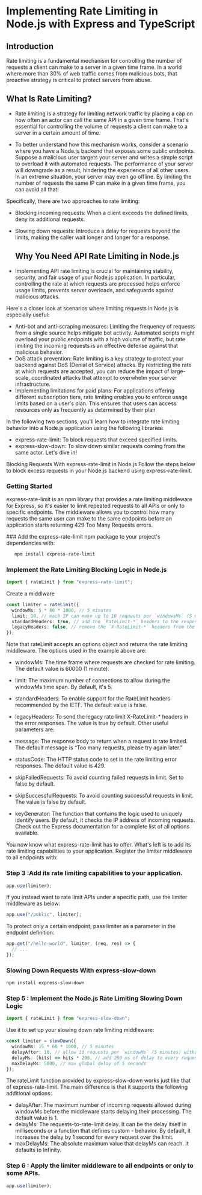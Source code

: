 
# Implementing Rate Limiting in Node.js with Express and TypeScript

## Introduction

Rate limiting is a fundamental mechanism for controlling the number of requests a client can make to a server in a given time frame. In a world where more than 30% of web traffic comes from malicious bots, that proactive strategy is critical to protect servers from abuse.

## What Is Rate Limiting?

- Rate limiting is a strategy for limiting network traffic by placing a cap on how often an actor can call the same API in a given time frame. That's essential for controlling the volume of requests a client can make to a server in a certain amount of time.

- To better understand how this mechanism works, consider a scenario where you have a Node.js backend that exposes some public endpoints. Suppose a malicious user targets your server and writes a simple script to overload it with automated requests. The performance of your server will downgrade as a result, hindering the experience of all other users. In an extreme situation, your server may even go offline. By limiting the number of requests the same IP can make in a given time frame, you can avoid all that!

Specifically, there are two approaches to rate limiting:

- Blocking incoming requests: When a client exceeds the defined limits, deny its additional requests.
- Slowing down requests: Introduce a delay for requests beyond the limits, making the caller wait longer and longer for a response.

  ## Why You Need API Rate Limiting in Node.js

- Implementing API rate limiting is crucial for maintaining stability, security, and fair usage of your Node.js application. In particular, controlling the rate at which requests are processed helps enforce usage limits, prevents server overloads, and safeguards against malicious attacks.

Here's a closer look at scenarios where limiting requests in Node.js is especially useful:

- Anti-bot and anti-scraping measures: Limiting the frequency of requests from a single source helps mitigate bot activity. Automated scripts might overload your public endpoints with a high volume of traffic, but rate limiting the incoming requests is an effective defense against that malicious behavior.
- DoS attack prevention: Rate limiting is a key strategy to protect your backend against DoS (Denial of Service) attacks. By restricting the rate at which requests are accepted, you can reduce the impact of large-scale, coordinated attacks that attempt to overwhelm your server infrastructure.
- Implementing limitations for paid plans: For applications offering different subscription tiers, rate limiting enables you to enforce usage limits based on a user's plan. This ensures that users can access resources only as frequently as determined by their plan

In the following two sections, you'll learn how to integrate rate limiting behavior into a Node.js application using the following libraries:

- express-rate-limit: To block requests that exceed specified limits.
- express-slow-down: To slow down similar requests coming from the same actor.
  Let's dive in!

Blocking Requests With express-rate-limit in Node.js
Follow the steps below to block excess requests in your Node.js backend using express-rate-limit.

### Getting Started

express-rate-limit is an npm library that provides a rate limiting middleware for Express, so it's easier to limit repeated requests to all APIs or only to specific endpoints. The middleware allows you to control how many requests the same user can make to the same endpoints before an application starts returning 429 Too Many Requests errors.

<Steps>
### Add the express-rate-limit npm package to your project's dependencies with:

```bash copy
   npm install express-rate-limit
```

### Implement the Rate Limiting Blocking Logic in Node.js

```ts copy
import { rateLimit } from "express-rate-limit";
```

Create a middlware

```ts copy
const limiter = rateLimit({
  windowMs: 5 * 60 * 1000, // 5 minutes
  limit: 10, // each IP can make up to 10 requests per `windowsMs` (5 minutes)
  standardHeaders: true, // add the `RateLimit-*` headers to the response
  legacyHeaders: false, // remove the `X-RateLimit-*` headers from the response
});
```

Note that rateLimit accepts an options object and returns the rate limiting middleware. The options used in the example above are:

- windowMs: The time frame where requests are checked for rate limiting. The default value is 60000 (1 minute).
- limit: The maximum number of connections to allow during the windowMs time span. By default, it's 5.
- standardHeaders: To enable support for the RateLimit headers recommended by the IETF. The default value is false.
- legacyHeaders: To send the legacy rate limit X-RateLimit-\* headers in the error responses. The value is true by default.
  Other useful parameters are:

- message: The response body to return when a request is rate limited. The default message is “Too many requests, please try again later.”
- statusCode: The HTTP status code to set in the rate limiting error responses. The default value is 429.
- skipFailedRequests: To avoid counting failed requests in limit. Set to false by default.
- skipSuccessfulRequests: To avoid counting successful requests in limit. The value is false by default.
- keyGenerator: The function that contains the logic used to uniquely identify users. By default, it checks the IP address of incoming requests.
  Check out the Express documentation for a complete list of all options available.

You now know what express-rate-limit has to offer. What's left is to add its rate limiting capabilities to your application. Register the limiter middleware to all endpoints with:

### Step 3 :Add its rate limiting capabilities to your application.

```ts copy
app.use(limiter);
```

If you instead want to rate limit APIs under a specific path, use the limiter middleware as below:

```ts copy
app.use("/public", limiter);
```

To protect only a certain endpoint, pass limiter as a parameter in the endpoint definition:

```ts copy
app.get("/hello-world", limiter, (req, res) => {
  // ...
});
```

### Slowing Down Requests With express-slow-down

```bash copy
npm install express-slow-down
```

### Step 5 : Implement the Node.js Rate Limiting Slowing Down Logic

```ts copy
import { rateLimit } from "express-slow-down";
```

Use it to set up your slowing down rate limiting middleware:

```ts copy
const limiter = slowDown({
  windowMs: 15 * 60 * 1000, // 5 minutes
  delayAfter: 10, // allow 10 requests per `windowMs` (5 minutes) without slowing them down
  delayMs: (hits) => hits * 200, // add 200 ms of delay to every request after the 10th
  maxDelayMs: 5000, // max global delay of 5 seconds
});
```

The rateLimit function provided by express-slow-down works just like that of express-rate-limit. The main difference is that it supports the following additional options:

- delayAfter: The maximum number of incoming requests allowed during windowMs before the middleware starts delaying their processing. The default value is 1.
- delayMs: The requests-to-rate-limit delay. It can be the delay itself in milliseconds or a function that defines custom - behavior. By default, it increases the delay by 1 second for every request over the limit.
- maxDelayMs: The absolute maximum value that delayMs can reach. It defaults to Infinity.

### Step 6 : Apply the limiter middleware to all endpoints or only to some APIs.

```ts copy
app.use(limiter);
```

</Steps>
